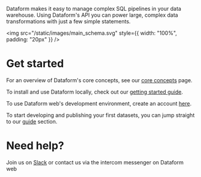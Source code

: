 


Dataform makes it easy to manage complex SQL pipelines in your data warehouse. Using Dataform's API you can power large, complex data transformations with just a few simple statements.

<img src="/static/images/main_schema.svg" style={{ width: "100%", padding: "20px" }} />

# Get started

For an overview of Dataform's core concepts, see our [core concepts](/guides/core-concepts) page.

To install and use Dataform locally, check out our [getting started guide](/guides/command-line-interface).

To use Dataform web's development environment, create an account [here](https://dataform.co/signup).

To start developing and publishing your first datasets, you can jump straight to our [guide](/guides/datasets) section.

# Need help?

Join us on <a href="https://slack.dataform.co" target="_blank">Slack</a> or contact us via the intercom messenger on Dataform web
